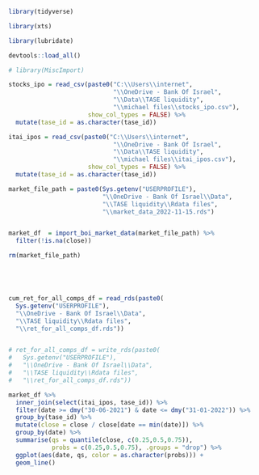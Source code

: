 
```r

library(tidyverse)

library(xts)

library(lubridate)

devtools::load_all()

# library(MiscImport)

```


```r

stocks_ipo = read_csv(paste0("C:\\Users\\internet",
                             "\\OneDrive - Bank Of Israel",
                             "\\Data\\TASE liquidity",
                             "\\michael files\\stocks_ipo.csv"),
                      show_col_types = FALSE) %>% 
  mutate(tase_id = as.character(tase_id))

itai_ipos = read_csv(paste0("C:\\Users\\internet",
                             "\\OneDrive - Bank Of Israel",
                             "\\Data\\TASE liquidity",
                             "\\michael files\\itai_ipos.csv"),
                      show_col_types = FALSE) %>% 
  mutate(tase_id = as.character(tase_id))

```


```r


market_file_path = paste0(Sys.getenv("USERPROFILE"),
                          "\\OneDrive - Bank Of Israel\\Data",
                          "\\TASE liquidity\\Rdata files",
                          "\\market_data_2022-11-15.rds")


market_df  = import_boi_market_data(market_file_path) %>% 
  filter(!is.na(close))

rm(market_file_path)






```


```r

cum_ret_for_all_comps_df = read_rds(paste0(
  Sys.getenv("USERPROFILE"),
  "\\OneDrive - Bank Of Israel\\Data",
  "\\TASE liquidity\\Rdata files",
  "\\ret_for_all_comps_df.rds"))


# ret_for_all_comps_df = write_rds(paste0(
#   Sys.getenv("USERPROFILE"),
#   "\\OneDrive - Bank Of Israel\\Data",
#   "\\TASE liquidity\\Rdata files",
#   "\\ret_for_all_comps_df.rds"))


```


```r

market_df %>% 
  inner_join(select(itai_ipos, tase_id)) %>% 
  filter(date >= dmy("30-06-2021") & date <= dmy("31-01-2022")) %>% 
  group_by(tase_id) %>% 
  mutate(close = close / close[date == min(date)]) %>% 
  group_by(date) %>% 
  summarise(qs = quantile(close, c(0.25,0.5,0.75)),
            probs = c(0.25,0.5,0.75), .groups = "drop") %>% 
  ggplot(aes(date, qs, color = as.character(probs))) + 
  geom_line()

```

